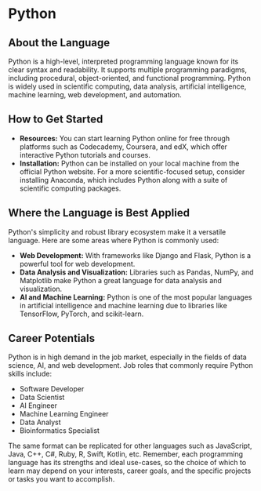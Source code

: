 # Python

## About the Language

Python is a high-level, interpreted programming language known for its clear syntax and readability. It supports multiple programming paradigms, including procedural, object-oriented, and functional programming. Python is widely used in scientific computing, data analysis, artificial intelligence, machine learning, web development, and automation.

## How to Get Started

- **Resources:** You can start learning Python online for free through platforms such as Codecademy, Coursera, and edX, which offer interactive Python tutorials and courses.
- **Installation:** Python can be installed on your local machine from the official Python website. For a more scientific-focused setup, consider installing Anaconda, which includes Python along with a suite of scientific computing packages.

## Where the Language is Best Applied

Python's simplicity and robust library ecosystem make it a versatile language. Here are some areas where Python is commonly used:

- **Web Development:** With frameworks like Django and Flask, Python is a powerful tool for web development.
- **Data Analysis and Visualization:** Libraries such as Pandas, NumPy, and Matplotlib make Python a great language for data analysis and visualization.
- **AI and Machine Learning:** Python is one of the most popular languages in artificial intelligence and machine learning due to libraries like TensorFlow, PyTorch, and scikit-learn.

## Career Potentials

Python is in high demand in the job market, especially in the fields of data science, AI, and web development. Job roles that commonly require Python skills include:

- Software Developer
- Data Scientist
- AI Engineer
- Machine Learning Engineer
- Data Analyst
- Bioinformatics Specialist

The same format can be replicated for other languages such as JavaScript, Java, C++, C#, Ruby, R, Swift, Kotlin, etc. Remember, each programming language has its strengths and ideal use-cases, so the choice of which to learn may depend on your interests, career goals, and the specific projects or tasks you want to accomplish.
